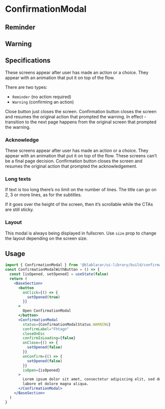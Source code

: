 

<Meta title="Screens/ConfirmationModal" />

# **ConfirmationModal**

## Reminder

<Canvas>
  <Story name="Reminder">
    <ConfirmationModalWithButton status={ConfirmationModalStatus.REMINDER} />
  </Story>
</Canvas>

## Warning

<Canvas>
  <Story name="Warning">
    <ConfirmationModalWithButton status={ConfirmationModalStatus.WARNING} />
  </Story>
</Canvas>

## Specifications

These screens appear after user has made an action or a choice. They appear with an animation that put it on top of the flow.

There are two types:

- `Reminder` (no action required)
- `Warning` (confirming an action)

Close button just closes the screen.
Confirmation button closes the screen and resumes the original action that prompted the warning.
In effect - transition to the next page happens from the original screen that prompted the warning.

### Acknowledge

These screens appear after user has made an action or a choice. They appear with an animation that put it on top of the flow.
These screens can’t be a final page decision.
Confirmation button closes the screen and resumes the original action that prompted the acknowledgement.

### Long texts

If text is too long there’s no limit on the number of lines. The title can go on 2, 3 or more lines, as for the subtitles.

If it goes over the height of the screen, then it’s scrollable while the CTAs are still sticky.

### Layout

This modal is always being displayed in fullscren. Use `size` prop to change the layout depending on the screen size.

## Usage

```jsx
import { ConfirmationModal } from '@blablacar/ui-library/build/confirmationModal'
const ConfirmationModalWithButton = () => {
  const [isOpened, setOpened] = useState(false)
  return (
    <BaseSection>
      <button
        onClick={() => {
          setOpened(true)
        }}
      >
        Open ConfirmationModal
      </button>
      <ConfirmationModal
        status={ConfirmationModalStatus.WARNING}
        confirmLabel="Fhtagn"
        closeOnEsc
        confirmIsLoading={false}
        onClose={() => {
          setOpened(false)
        }}
        onConfirm={() => {
          setOpened(false)
        }}
        isOpen={isOpened}
      >
        Lorem ipsum dolor sit amet, consectetur adipiscing elit, sed do eiusmod tempor incididunt ut
        labore et dolore magna aliqua.
      </ConfirmationModal>
    </BaseSection>
  )
}
```

<ArgsTable of={ConfirmationModal} />
